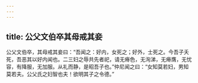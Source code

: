 ```yaml
---
---
---
```

title: 公父文伯卒其母戒其妾
---


公父文伯卒，其母戒其妾曰：“吾闻之：好内，女死之；好外，士死之。今吾子夭死，吾恶其以好内闻也。二三妇之辱共先者祀，请无瘠色，无洵涕，无瘠膺，无忧容，有降服，无加服。从礼而静，是昭吾子也。”仲尼闻之曰：“女知莫若妇，男知莫若夫。公父氏之妇智也夫！欲明其子之令德。”

